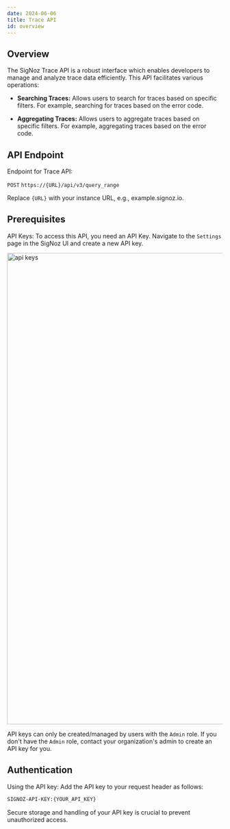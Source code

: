 ```yaml
---
date: 2024-06-06
title: Trace API 
id: overview
---
```


## Overview

The SigNoz Trace API is a robust interface which enables developers to manage and analyze trace data efficiently. This API facilitates various operations:

- **Searching Traces:** Allows users to search for traces based on specific filters. For example, searching for traces based on the error code.

- **Aggregating Traces:** Allows users to aggregate traces based on specific filters. For example, aggregating traces based on the error code.

## API Endpoint

Endpoint for Trace API:

`POST` `https://{URL}/api/v3/query_range`

Replace `{URL}` with your instance URL, e.g., example.signoz.io.

## Prerequisites

API Keys: To access this API, you need an API Key. Navigate to the `Settings` page in the SigNoz UI and create a new API key.

<img width="1101" alt="api keys" src="/img/docs/signoz-api-keys.webp" />

API keys can only be created/managed by users with the `Admin` role. If you don't have the `Admin` role, contact your organization's admin to create an API key for you.

## Authentication

Using the API key: Add the API key to your request header as follows: 

```bash
SIGNOZ-API-KEY:{YOUR_API_KEY}
```

<Admonition type="tip">
Secure storage and handling of your API key is crucial to prevent unauthorized access.
</Admonition>
